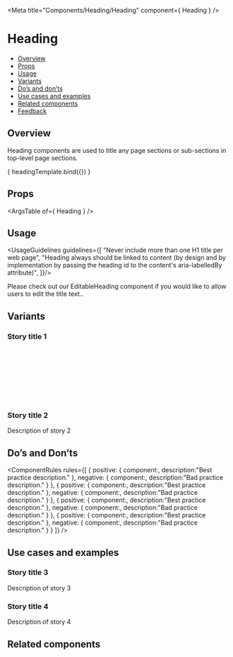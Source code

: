 
<Meta
  title="Components/Heading/Heading"
  component={ Heading }
/>

<!--- Component template -->


<!--- Component documentation -->

# Heading
- [Overview](#overview)
- [Props](#props)
- [Usage](#usage)
- [Variants](#variants)
- [Do’s and don’ts](#dos-and-donts)
- [Use cases and examples](#use-cases-and-examples)
- [Related components](#related-components)
- [Feedback](#feedback)

## Overview
Heading components are used to title any page sections or sub-sections in top-level page sections.

<Canvas>
  <Story name="Overview"
         args={ {prop1: "prop's default value", prop2: "prop's default value"} }>
    { headingTemplate.bind({}) }
  </Story>
</Canvas>

## Props
<ArgsTable of={ Heading } />

## Usage
<UsageGuidelines guidelines={[
  "Never include more than one H1 title per web page",
  "Heading always should be linked to content (by design and by implementation by passing the heading id to the content's aria-labelledBy attribute)",
]}/>

<Tip title="Not what you were looking for?">Please check out our EditableHeading component if you would like to allow users to edit the title text..</Tip>

## Variants
### Story title 1
<Canvas>
  <Story name="Types">
    <Heading type={Heading.types.h1} value="Hello H1" />
    <Heading type={Heading.types.h1} value="Hello H1 medium" size="medium" />
    <br />
    <Heading type={Heading.types.h2} value="Hello H2" />
    <br />
    <Heading type={Heading.types.h2} value="Hello H2 small" size="small" />
    <br />
    <Heading type={Heading.types.h3} value="Hello H3" />
    <br />
    <Heading type={Heading.types.h4} value="Suggest Edit H4" suggestEditOnHover />
    <br />
    <Heading type={Heading.types.h5} value="H5 with tooltip" nonEllipsisTooltip="Click to edit" />
    <br />
    <Heading
      type={Heading.types.h3}
      value="In publishing and graphic design, Lorem ipsum is a placeholder"
      nonEllipsisTooltip="This tooltip is not shown since overflow"
    />
    <br />
    <Heading
      style={{ maxHeight: "64px" }}
      tooltipPosition="right"
      type={Heading.types.h2}
      value="In publishing and graphic design, Lorem ipsum is a placeholder text commonly used to demonstrate the visual form"
      ellipsisMaxLines={2}
    />
  </Story>
</Canvas>

### Story title 2
Description of story 2
<Canvas>
  <Story name="Story title 2">
    <Heading />
    <Heading />
  </Story>
</Canvas>

## Do’s and Don’ts
<ComponentRules
  rules={[
    {
      positive: {
        component:<Heading />,
        description:"Best practice description."
      },
      negative: {
        component:<Heading />,
        description:"Bad practice description."
      }
    },
    {
      positive: {
        component:<Heading />,
        description:"Best practice description."
      },
      negative: {
        component:<Heading />,
        description:"Bad practice description."
      }
    },
    {
      positive: {
        component:<Heading />,
        description:"Best practice description."
      },
      negative: {
        component:<Heading />,
        description:"Bad practice description."
      }
    },
    {
      positive: {
        component:<Heading />,
        description:"Best practice description."
      },
      negative: {
        component:<Heading />,
        description:"Bad practice description."
      }
    }
  ]}
/>


## Use cases and examples

### Story title 3
Description of story 3
<Canvas>
  <Story name="Story title 3">
    <Heading />
    <Heading />
  </Story>
</Canvas>

### Story title 4
Description of story 4
<Canvas>
  <Story name="Story title 4">
    <Heading />
    <Heading />
  </Story>
</Canvas>

## Related components
<RelatedComponents componentsNames={[]} />